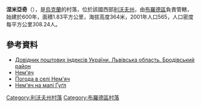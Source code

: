 {{coord|49|56|4|N|25|22|23|E|scale:100000|display=title}}

'''涅米亞奇'''（{{lang-uk|Нем'яч}}），是[[烏克蘭|烏克蘭]]的村落，位於該國西部[[利沃夫州|利沃夫州]]，由[[布羅德區|布羅德區]]負責管轄，始建於600年，面積1.83平方公里，海拔高度364米，2001年人口565，人口密度每平方公里308.24人。

==參考資料==
*[http://www.uaidx.com/13/281/index Довідник поштових індексів України. Львівська область. Бродівський район] {{Wayback|url=http://www.uaidx.com/13/281/index |date=20160202002802 }}
* [http://w1.c1.rada.gov.ua/pls/z7503/A005?rdat1=01.04.2014&rf7571=19153 Нем'яч] {{Wayback|url=http://w1.c1.rada.gov.ua/pls/z7503/A005?rdat1=01.04.2014&rf7571=19153 |date=20200804150724 }}
* [http://weather.in.ua/ua/l'vovskaja/16738 Погода в селі Нем'яч] {{Wayback|url=http://weather.in.ua/ua/l%27vovskaja/16738 |date=20210420081220 }}
* [https://www.google.com.ua/maps/@49.9397578,25.3728666,14z Нем'яч на мапі Ґуґл] {{Wayback|url=https://www.google.com.ua/maps/@49.9397578,25.3728666,14z |date=20200804115819 }}

{{DEFAULTSORT:Нем'яч}}
[[Category:利沃夫州村落|Category:利沃夫州村落]]
[[Category:布羅德區村落|Category:布羅德區村落]]


{{Lviv-geo-stub}}